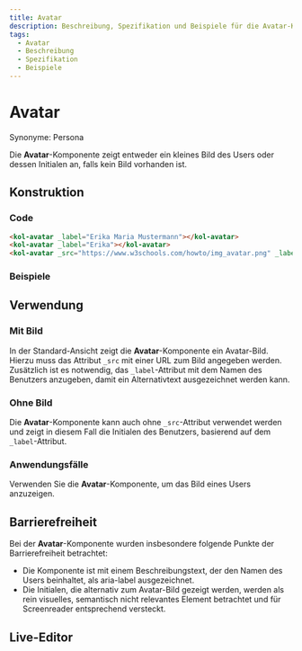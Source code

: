 ```yaml
---
title: Avatar
description: Beschreibung, Spezifikation und Beispiele für die Avatar-Komponente.
tags:
  - Avatar
  - Beschreibung
  - Spezifikation
  - Beispiele
---
```



# Avatar

Synonyme: Persona

Die **Avatar**-Komponente zeigt entweder ein kleines Bild des Users oder dessen Initialen an, falls kein Bild vorhanden ist.

## Konstruktion

### Code

```html
<kol-avatar _label="Erika Maria Mustermann"></kol-avatar>
<kol-avatar _label="Erika"></kol-avatar>
<kol-avatar _src="https://www.w3schools.com/howto/img_avatar.png" _label="Erika Maria Mustermann"></kol-avatar>
```

### Beispiele

<kol-avatar _label="Erika Maria Mustermann"></kol-avatar>
<kol-avatar _label="Erika"></kol-avatar>
<kol-avatar _src="https://www.w3schools.com/howto/img_avatar.png" _label="Erika Maria Mustermann"></kol-avatar>

## Verwendung

### Mit Bild

In der Standard-Ansicht zeigt die **Avatar**-Komponente ein Avatar-Bild. Hierzu muss das Attribut `_src` mit einer URL zum Bild angegeben werden.
Zusätzlich ist es notwendig, das `_label`-Attribut mit dem Namen des Benutzers anzugeben, damit ein Alternativtext ausgezeichnet werden kann.

### Ohne Bild

Die **Avatar**-Komponente kann auch ohne `_src`-Attribut verwendet werden und zeigt in diesem Fall die Initialen des Benutzers, basierend auf dem
`_label`-Attribut.

### Anwendungsfälle

Verwenden Sie die **Avatar**-Komponente, um das Bild eines Users anzuzeigen.

## Barrierefreiheit

Bei der **Avatar**-Komponente wurden insbesondere folgende Punkte der Barrierefreiheit betrachtet:

- Die Komponente ist mit einem Beschreibungstext, der den Namen des Users beinhaltet, als aria-label ausgezeichnet.
- Die Initialen, die alternativ zum Avatar-Bild gezeigt werden, werden als rein visuelles, semantisch nicht relevantes Element betrachtet und für Screenreader
entsprechend versteckt.

<Readme />

<ExampleLink component="avatar" />

## Live-Editor

<LiveEditorCompact component="avatar" />
